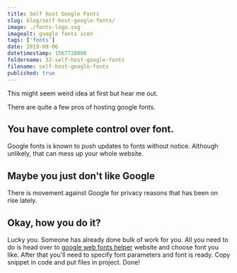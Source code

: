 ```yaml
---
title: Self host Google Fonts
slug: blog/self-host-google-fonts/
image: ./fonts-logo.svg
imagealt: google fonts icon
tags: ['fonts']
date: 2019-09-06
datetimestamp: 1567728000
foldername: 32-self-host-google-fonts
filename: self-host-google-fonts
published: true
---
```


This might seem weird idea at first but hear me out.

There are quite a few pros of hosting google fonts.

## You have complete control over font.

Google fonts is known to push updates to fonts without notice. Although unlikely, that can mess up your whole website.

## Maybe you just don't like Google

There is movement against Google for privacy reasons that has been on rise lately.

## Okay, how you do it?

Lucky you. Someone has already done bulk of work for you. All you need to do is head over to [google web fonts helper](https://google-webfonts-helper.herokuapp.com/fonts) website and choose font you like. After that you'll need to specify font parameters and font is ready. Copy snippet in code and put files in project. Done!
